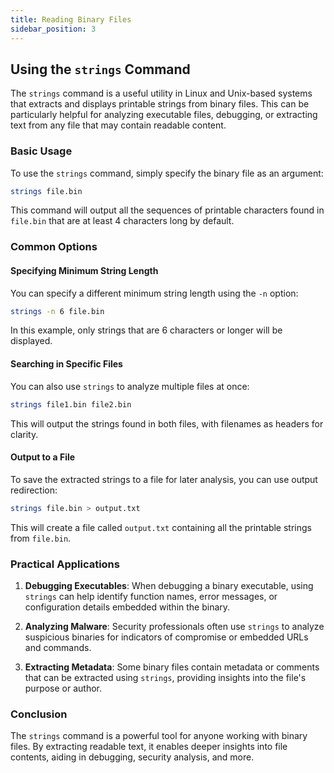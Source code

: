```yaml
---
title: Reading Binary Files
sidebar_position: 3
---
```


## Using the `strings` Command

The `strings` command is a useful utility in Linux and Unix-based systems that extracts and displays printable strings from binary files. This can be particularly helpful for analyzing executable files, debugging, or extracting text from any file that may contain readable content.

### Basic Usage

To use the `strings` command, simply specify the binary file as an argument:
```bash
strings file.bin
```

This command will output all the sequences of printable characters found in `file.bin` that are at least 4 characters long by default.

### Common Options

#### Specifying Minimum String Length

You can specify a different minimum string length using the `-n` option:
```bash
strings -n 6 file.bin
```

In this example, only strings that are 6 characters or longer will be displayed.

#### Searching in Specific Files

You can also use `strings` to analyze multiple files at once:
```bash
strings file1.bin file2.bin
```

This will output the strings found in both files, with filenames as headers for clarity.

#### Output to a File

To save the extracted strings to a file for later analysis, you can use output redirection:
```bash
strings file.bin > output.txt
```

This will create a file called `output.txt` containing all the printable strings from `file.bin`.

### Practical Applications

1. **Debugging Executables**: When debugging a binary executable, using `strings` can help identify function names, error messages, or configuration details embedded within the binary.

2. **Analyzing Malware**: Security professionals often use `strings` to analyze suspicious binaries for indicators of compromise or embedded URLs and commands.

3. **Extracting Metadata**: Some binary files contain metadata or comments that can be extracted using `strings`, providing insights into the file's purpose or author.

### Conclusion

The `strings` command is a powerful tool for anyone working with binary files. By extracting readable text, it enables deeper insights into file contents, aiding in debugging, security analysis, and more.
